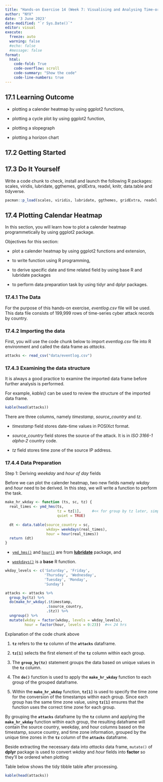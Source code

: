 ```yaml
---
title: "Hands-on Exercise 14 (Week 7: Visualising and Analysing Time-oriented Data)"
author: "NYX"
date: '3 June 2023'
date-modified: "`r Sys.Date()`"
editor: visual
execute: 
  freeze: auto
  warning: false
  #echo: false
  #message: false
format:
  html:
    code-fold: True
    code-overflow: scroll
    code-summary: "Show the code"
    code-line-numbers: true
---
```


## **17.1 Learning Outcome**

-   plotting a calender heatmap by using ggplot2 functions,

-   plotting a cycle plot by using ggplot2 function,

-   plotting a slopegraph

-   plotting a horizon chart

## **17.2 Getting Started**

## **17.3 Do It Yourself**

Write a code chunk to check, install and launch the following R packages: scales, viridis, lubridate, ggthemes, gridExtra, readxl, knitr, data.table and tidyverse.

```r
pacman::p_load(scales, viridis, lubridate, ggthemes, gridExtra, readxl, knitr, data.table, CGPfunctions, ggHoriPlot, tidyverse)
```

## **17.4 Plotting Calendar Heatmap**

In this section, you will learn how to plot a calender heatmap programmetically by using ggplot2 package.

Objectives for this section:

-   plot a calender heatmap by using ggplot2 functions and extension,

-   to write function using R programming,

-   to derive specific date and time related field by using base R and lubridate packages

-   to perform data preparation task by using tidyr and dplyr packages.

### **17.4.1 The Data**

For the purpose of this hands-on exercise, *eventlog.csv* file will be used. This data file consists of 199,999 rows of time-series cyber attack records by country.

### **17.4.2 Importing the data**

First, you will use the code chunk below to import *eventlog.csv* file into R environment and called the data frame as *attacks*.

```r
attacks <- read_csv("data/eventlog.csv")
```

### **17.4.3 Examining the data structure**

It is always a good practice to examine the imported data frame before further analysis is performed.

For example, *kable()* can be used to review the structure of the imported data frame.

```r
kable(head(attacks))
```

There are three columns, namely *timestamp*, *source_country* and *tz*.

-   *timestamp* field stores date-time values in POSIXct format.

-   *source_country* field stores the source of the attack. It is in *ISO 3166-1 alpha-2* country code.

-   *tz* field stores time zone of the source IP address.

### **17.4.4 Data Preparation**

Step 1: Deriving *weekday* and *hour of day* fields

Before we can plot the calender heatmap, two new fields namely *wkday* and *hour* need to be derived. In this step, we will write a function to perform the task.

```r
make_hr_wkday <- function (ts, sc, tz) {
  real_times <- ymd_hms(ts,
                        tz = tz[1],     #<< for group by tz later, simply use the first tz value of groupby
                        quiet = TRUE)
  
  dt <- data.table(source_country = sc,
                   wkday= weekdays(real_times),
                   hour = hour(real_times))
  return (dt)
}
```

::: callout-note
-   [`ymd_hms()`](https://lubridate.tidyverse.org/reference/ymd_hms.html) and [`hour()`](https://lubridate.tidyverse.org/reference/hour.html) are from [**lubridate**](https://lubridate.tidyverse.org/) package, and

-   [`weekdays()`](https://www.rdocumentation.org/packages/base/versions/3.6.2/topics/weekdays) is a **base** R function.
:::

```r
wkday_levels <- c('Saturday', 'Friday', 
                  'Thursday', 'Wednesday', 
                  'Tuesday', 'Monday', 
                  'Sunday')

attacks <- attacks %>%
  group_by(tz) %>%
  do(make_hr_wkday(.$timestamp, 
                   .$source_country, 
                   .$tz)) %>% 
  ungroup() %>% 
  mutate(wkday = factor(wkday, levels = wkday_levels),
         hour = factor(hour, levels = 0:23))  #<< 24 hrs 
```

Explanation of the code chunk above

1.  **`tz`** refers to the **`tz`** column of the **`attacks`** dataframe.

2.  **`tz[1]`** selects the first element of the **`tz`** column within each group.

3.  The **`group_by(tz)`** statement groups the data based on unique values in the **`tz`** column.

4.  The **`do()`** function is used to apply the **`make_hr_wkday`** function to each group of the grouped dataframe.

5.  Within the **`make_hr_wkday`** function, **`tz[1]`** is used to specify the time zone for the conversion of the timestamps within each group. Since each group has the same time zone value, using **`tz[1]`** ensures that the function uses the correct time zone for each group.

By grouping the **`attacks`** dataframe by the **`tz`** column and applying the **`make_hr_wkday`** function within each group, the resulting dataframe will contain the source country, weekday, and hour columns based on the timestamp, source country, and time zone information, grouped by the unique time zones in the **`tz`** column of the **`attacks`** dataframe.

::: callout-note
Beside extracting the necessary data into *attacks* data frame, `mutate()` of **dplyr** package is used to convert *wkday* and *hour* fields into **factor** so they'll be ordered when plotting
:::

Table below shows the tidy tibble table after processing.

```r
kable(head(attacks))
```
